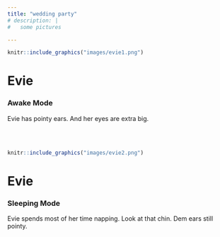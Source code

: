 ```yaml
---
title: "wedding party"
# description: |
#   some pictures

---
```


::: {.floatting}

```r
knitr::include_graphics("images/evie1.png")
```
# Evie
### Awake Mode 
Evie has pointy ears. And her eyes are extra big.
:::

<br>
<br>

::: {.floatting}

```r
knitr::include_graphics("images/evie2.png")
```

# Evie
### Sleeping Mode
Evie spends most of her time napping. Look at that chin. Dem ears still pointy.
:::